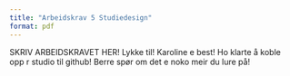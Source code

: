 ```yaml
---
title: "Arbeidskrav 5 Studiedesign"
format: pdf
---
```


SKRIV ARBEIDSKRAVET HER! Lykke til! Karoline e best! Ho klarte å koble opp r studio til github! Berre spør om det e noko meir du lure på! 
